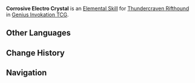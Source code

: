 {{Genius Invokation TCG Skill Infobox
|image      = Corrosive Electro Crystal Character Card Skill.png
|type       = Elemental Skill
|character  = Thundercraven Rifthound
|element    = Electro
|matching   = 3
|effect     = Deals 2 {{color|Electro DMG}}, creates 1 '''Corrosion''' on the opponent's side of the field.<br><br>'''Corrosion'''<br>'''End Phase:''' Apart from non-active characters who have no more than 3 HP, all of characters in this play area take 1 '''Piercing DMG'''.<br><u>Usage(s)</u>: 1 (Can stack. Max 3 stacks.)
|order      = 2
}}
'''Corrosive Electro Crystal''' is an [[Character Card Elemental Skill|Elemental Skill]] for [[Thundercraven Rifthound (Character Card)|Thundercraven Rifthound]] in [[Genius Invokation TCG]].

==Other Languages==
{{Other Languages
|en      = Corrosive Electro Crystal
|zhs     = 侵蚀雷晶
|zhs_rm  = Qīnshí Léijīng
|zht     = 侵蝕雷晶
|zht_rm  = Qīnshí Léijīng
|zh_tl   = Erosive {{Lex|Electro|zh}} Crystal
|ja      = 侵蝕の雷晶
|ja_rm   = Shinshoku no Raishou{{Assumed}}
|ja_tl   = Corrosive {{Lex|Electro|ja}} Crystal
|ko      = 침식 번개 결정
|ko_rm   = 
|ko_tl   = 
|es      = Cristal electrocorrosivo
|es_tl   = Corrosive Electro Crystal
|fr      = Cristal électro corrosif
|fr_tl   = Corrosive Electro Crystal
|ru      = Губительный Электро кристалл
|ru_tl   = 
|th      = Corrosive Electro Crystal
|vi      = Lôi Tinh Xói Mòn
|vi_tl   = 
|de      = Korrodierender Elektrokristall
|de_tl   = Corrosive Electro Crystal
|id      = Corrosive Electro Crystal
|pt      = Cristal Electro Corrosivo
|pt_tl   = 
|tr      = Aşındırıcı Elektrik Kristali
|tr_tl   = 
|it      = Cristallo di Electro corrosivo
|it_tl   = Corrosive Electro Crystal
}}

==Change History==
{{Change History|4.5}}

==Navigation==
{{Genius Invokation TCG Skill Navbox|Thundercraven Rifthound}}